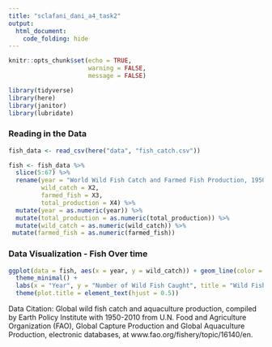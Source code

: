 ```yaml
---
title: "sclafani_dani_a4_task2"
output: 
  html_document:
    code_folding: hide
---
```


```r
knitr::opts_chunk$set(echo = TRUE,
                      warning = FALSE,
                      message = FALSE)

library(tidyverse)
library(here)
library(janitor)
library(lubridate)
```

### Reading in the Data
```r
fish_data <- read_csv(here("data", "fish_catch.csv")) 

fish <- fish_data %>% 
  slice(5:67) %>% 
  rename(year = "World Wild Fish Catch and Farmed Fish Production, 1950-2012",
         wild_catch = X2,
         farmed_fish = X3,
         total_production = X4) %>% 
  mutate(year = as.numeric(year)) %>% 
  mutate(total_production = as.numeric(total_production)) %>% 
  mutate(wild_catch = as.numeric(wild_catch)) %>% 
 mutate(farmed_fish = as.numeric(farmed_fish))


```

### Data Visualization - Fish Over time

```r
ggplot(data = fish, aes(x = year, y = wild_catch)) + geom_line(color = "blue") +
  theme_minimal() +
  labs(x = "Year", y = "Number of Wild Fish Caught", title = "Wild Fish Caught Over Time (1950-2012)")+
  theme(plot.title = element_text(hjust = 0.5))
```



Data Citation:
Global wild fish catch and aquaculture production, compiled by Earth Policy Institute with 1950-2010 from U.N. Food and Agriculture Organization (FAO), Global Capture Production and Global Aquaculture Production, electronic databases, at www.fao.org/fishery/topic/16140/en.



